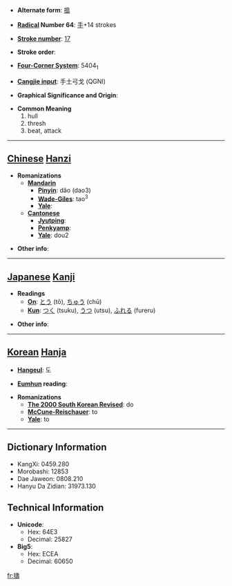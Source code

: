 * '''Alternate form''': [[搗]]

* '''[[Wiktionary:Chinese radical index| Radical]] Number 64''': [[Wiktionary:Chinese radical index 手|手]]+14 strokes

* '''[[Wiktionary:Chinese total strokes index|Stroke number]]''': [[Wiktionary:Chinese total strokes index 17|17]]

* '''Stroke order''': 

* '''[[Wiktionary:Chinese four corner index|Four-Corner System]]''': 5404<sub>1</sub>

* '''[[Wiktionary:Chinese Cangjie index|Cangjie input]]''': 手土弓戈 (QGNI)

* '''Graphical Significance and Origin''': 

* '''Common Meaning'''
*#hull
*# thresh
*# beat, attack


----

== [[Chinese]] [[Hanzi]] ==

* '''Romanizations'''
** '''[[Mandarin]]'''
*** '''[[Pinyin]]''': dǎo (dao3)
*** '''[[Wade-Giles]]''': tao<sup>3</sup>
*** '''[[Yale]]''': 
** '''[[Cantonese]]'''
*** '''[[Jyutping]]''':
*** '''[[Penkyamp]]''': 
*** '''[[Yale]]''': dou2

* '''Other info''': 

----

== [[Japanese]] [[Kanji]] ==

* '''Readings'''
** '''[[On]]''': [[とう]] (tō), [[ちゅう]] (chū)
** '''[[Kun]]''': [[つく]] (tsuku), [[うつ]] (utsu), [[ふれる]] (fureru)

* '''Other info''':  

----

== [[Korean]] [[Hanja]] ==

* '''[[Hangeul]]''': 도

* '''[[Eumhun]] reading''': 

* '''Romanizations'''
** '''[[The 2000 South Korean Revised Romanization|The 2000 South Korean Revised]]''': do
** '''[[McCune-Reischauer]]''': to
** '''[[Yale]]''': to

----

== Dictionary Information ==

* KangXi: 0459.280
* Morobashi: 12853
* Dae Jaweon: 0808.210
* Hanyu Da Zidian: 31973.130

== Technical Information ==

* '''Unicode''':
** Hex: 64E3
** Decimal: 25827
* '''Big5''':
** Hex: ECEA
** Decimal: 60650

[[fr:擣]]